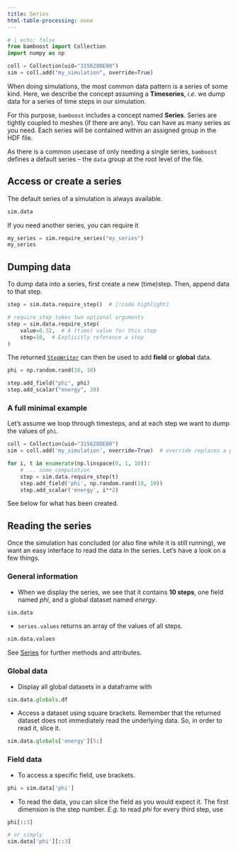 ```yaml
---
title: Series
html-table-processing: none
---
```

```python
# | echo: false
from bamboost import Collection
import numpy as np

coll = Collection(uid="315628DE80")
sim = coll.add("my_simulation", override=True)
```

When doing simulations, the most common data pattern is a series of some kind. Here, we
describe the concept assuming a **Timeseries**, $i.e.$ we dump data for a series of time
steps in our simulation.

For this purpose, `bamboost` includes a concept named **Series**. Series are tightly
coupled to meshes (if there are any).
You can have as many series as you need. Each series will be contained within an assigned
group in the HDF file.

As there is a common usecase of only needing a single series, `bamboost` defines a default
series -- the `data` group at the root level of the file.


## Access or create a series

The default series of a simulation is always available.

```python
sim.data
```

If you need another series, you can require it
```python
my_series = sim.require_series("my_series")
my_series
```


## Dumping data

To dump data into a series, first create a new (time)step. Then, append data to that step.
```python
step = sim.data.require_step()  # [!code highlight]

# require_step takes two optional arguments
step = sim.data.require_step(
    value=0.32,  # A (time) value for this step
    step=10,  # Explicitly reference a step
)
```

The returned [`StepWriter`](/apidocs/core/simulation/series#StepWriter) can then be used
to add **field** or **global** data.

```python
phi = np.random.rand(10, 10)

step.add_field("phi", phi)
step.add_scalar("energy", 20)
```


### A full minimal example

Let's assume we loop through timesteps, and at each step we want to dump the values of
`phi`.

```python
coll = Collection(uid="315628DE80")
sim = coll.add('my_simulation', override=True)  # override replaces a previous simulation with the same name

for i, t in enumerate(np.linspace(0, 1, 10)):
    # ... some computation
    step = sim.data.require_step(t)
    step.add_field('phi', np.random.rand(10, 10))
    step.add_scalar('energy', i**2)
```

See below for what has been created.


## Reading the series

Once the simulation has concluded (or also fine while it is still running), we want an
easy interface to read the data in the series. Let's have a look on a few things.

### General information

- When we display the series, we see that it contains **10 steps**, one field named _phi_, 
and a global dataset named _energy_.
```python
sim.data
```

- `series.values` returns an array of the values of all steps.
```python
sim.data.values
```

See [Series](/apidocs/core/simulation/series#Series) for further methods and attributes.

### Global data

- Display all global datasets in a dataframe with
```python
sim.data.globals.df
```

- Access a dataset using square brackets. Remember that the returned dataset does not
  immediately read the underlying data. So, in order to read it, slice it.
```python
sim.data.globals['energy'][5:]
```


### Field data

- To access a specific field, use brackets.
```python
phi = sim.data['phi']
```

- To read the data, you can slice the field as you would expect it. The first dimension is
  the step number. $E.g.$ to read _phi_ for every third step, use
```python
phi[::3]

# or simply
sim.data['phi'][::3]
```

